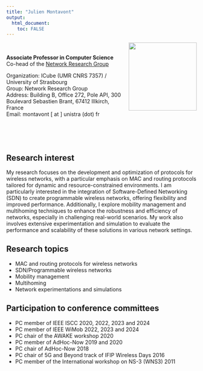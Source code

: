 ```yaml
---
title: "Julien Montavont"
output: 
  html_document:
    toc: FALSE
---
```


<img align="right" width="180" src="./jm.jpg">

<br>

**Associate Professor in Computer Science**   
Co-head of the [Network Research Group](https://reseaux.icube.unistra.fr/en/index.php/Home)

Organization: ICube (UMR CNRS 7357) / University of Strasbourg  
Group: Network Research Group  
Address: Building B, Office 272,
Pole API, 300 Boulevard Sebastien Brant,
67412 Illkirch, France  
Email: montavont [ at ] unistra (dot) fr

<br>
<br>
<br>

## Research interest

My research focuses on the development and optimization of protocols for wireless networks, with a particular emphasis on MAC and routing protocols tailored for dynamic and resource-constrained environments. I am particularly interested in the integration of Software-Defined Networking (SDN) to create programmable wireless networks, offering flexibility and improved performance. Additionally, I explore mobility management and multihoming techniques to enhance the robustness and efficiency of networks, especially in challenging real-world scenarios. My work also involves extensive experimentation and simulation to evaluate the performance and scalability of these solutions in various network settings.

## Research topics

- MAC and routing protocols for wireless networks
- SDN/Programmable wireless networks
- Mobility management
- Multihoming
- Network experimentations and simulations

## Participation to conference committees

* PC member of IEEE ISCC 2020, 2022, 2023 and 2024
* PC member of IEEE WiMob 2022, 2023 and 2024
* PC chair of the AWAKE workshop 2020
* PC member of AdHoc-Now 2019 and 2020
* PC chair of AdHoc-Now 2018
* PC chair of 5G and Beyond track of IFIP Wireless Days 2016
* PC member of the International workshop on NS-3 (WNS3) 2011